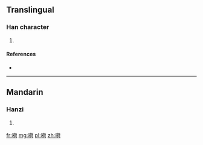 {{also|呵}}
==Translingual==

===Han character===
{{Han char|rn=30|rad=口|as=10|sn=13|four=|canj=口廿人口 (RTOR), X口廿人口 (XRTOR)}}

# {{defn|Han|sort=口10}}

====References====
* {{Han ref|kx=0206.201|hdz=10665.080|uh=55EC|ud=21996}}

----

==Mandarin==

===Hanzi===
{{cmn-hanzi|pin=[[hē]] ([[he1]])|wg=ho<sup>1</sup>}}

# {{defn|lang=cmn|sort=口10}}

[[fr:嗬]]
[[mg:嗬]]
[[pl:嗬]]
[[zh:嗬]]
